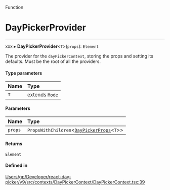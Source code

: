 <SectionTitle>Function</SectionTitle>

# DayPickerProvider

---

xxx
▸ **DayPickerProvider**\<`T`\>(`props`): `Element`

The provider for the `dayPickerContext`, storing the props and setting its defaults.
Must be the root of all the providers.

#### Type parameters

| Name | Type |
| :------ | :------ |
| `T` | extends [`Mode`](/api/types/Mode.md) |

#### Parameters

| Name | Type |
| :------ | :------ |
| `props` | `PropsWithChildren`\<[`DayPickerProps`](/api/types/DayPickerProps.md)\<`T`\>\> |

#### Returns

`Element`

#### Defined in

[Users/gp/Developer/react-day-picker/v9/src/contexts/DayPickerContext/DayPickerContext.tsx:39](https://github.com/gpbl/react-day-picker/blob/4d332a01b/src/contexts/DayPickerContext/DayPickerContext.tsx#L39)
